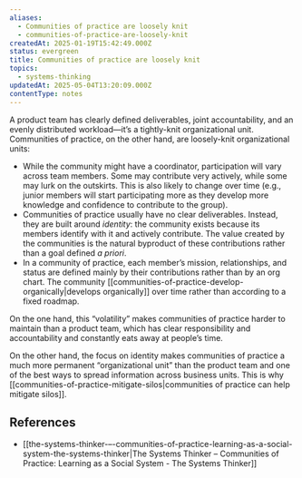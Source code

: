 ```yaml
---
aliases:
  - Communities of practice are loosely knit
  - communities-of-practice-are-loosely-knit
createdAt: 2025-01-19T15:42:49.000Z
status: evergreen
title: Communities of practice are loosely knit
topics:
  - systems-thinking
updatedAt: 2025-05-04T13:20:09.000Z
contentType: notes
---
```

A product team has clearly defined deliverables, joint accountability, and an evenly distributed workload—it’s a tightly-knit organizational unit. Communities of practice, on the other hand, are loosely-knit organizational units:

- While the community might have a coordinator, participation will vary across team members. Some may contribute very actively, while some may lurk on the outskirts. This is also likely to change over time (e.g., junior members will start participating more as they develop more knowledge and confidence to contribute to the group).
- Communities of practice usually have no clear deliverables. Instead, they are built around _identity_: the community exists because its members identify with it and actively contribute. The value created by the communities is the natural byproduct of these contributions rather than a goal defined _a priori_.
- In a community of practice, each member’s mission, relationships, and status are defined mainly by their contributions rather than by an org chart. The community [[communities-of-practice-develop-organically|develops organically]] over time rather than according to a fixed roadmap.

On the one hand, this “volatility” makes communities of practice harder to maintain than a product team, which has clear responsibility and accountability and constantly eats away at people’s time.

On the other hand, the focus on identity makes communities of practice a much more permanent “organizational unit” than the product team and one of the best ways to spread information across business units. This is why [[communities-of-practice-mitigate-silos|communities of practice can help mitigate silos]].

## References

- [[the-systems-thinker-–-communities-of-practice-learning-as-a-social-system-the-systems-thinker|The Systems Thinker – Communities of Practice: Learning as a Social System - The Systems Thinker]]
